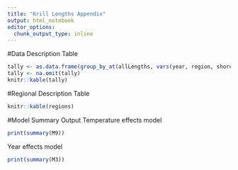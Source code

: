 ```yaml
---
title: "Krill Lengths Appendix"
output: html_notebook
editor_options: 
  chunk_output_type: inline
---
```


#Data Description Table
```r
tally <- as.data.frame(group_by_at(allLengths, vars(year, region, shore, species)) %>% tally())
tally <- na.omit(tally)
knitr::kable(tally)
```

#Regional Description Table
```r
knitr::kable(regions)
```

#Model Summary Output
Temperature effects model
```r
print(summary(M9))
```

Year effects model
```r
print(summary(M3))
```

